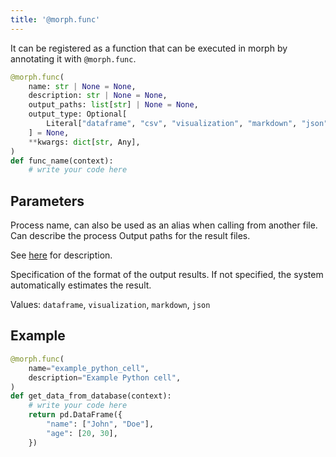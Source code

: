```yaml
---
title: '@morph.func'
---
```


It can be registered as a function that can be executed in morph by annotating it with `@morph.func`.

```python
@morph.func(
    name: str | None = None,
    description: str | None = None,
    output_paths: list[str] | None = None,
    output_type: Optional[
        Literal["dataframe", "csv", "visualization", "markdown", "json"]
    ] = None,
    **kwargs: dict[str, Any],
)
def func_name(context):
	# write your code here
```

## Parameters

<ParamField body="name" type="string" default="function name">
Process name, can also be used as an alias when calling from another file.
</ParamField>

<ParamField body="description" type="string">
Can describe the process
</ParamField>

<ParamField body="output_paths" type="array: string" default="['_private/{name}/{now()}{ext()}']">
Output paths for the result files.

See [here](/sql-python/en/framework/output-paths) for description.
</ParamField>

<ParamField body="output_type" type="string">
Specification of the format of the output results. If not specified, the system automatically estimates the result.

Values: `dataframe`, `visualization`, `markdown`, `json`
</ParamField>

## Example

```python
@morph.func(
    name="example_python_cell",
    description="Example Python cell",
)
def get_data_from_database(context):
    # write your code here
	return pd.DataFrame({
        "name": ["John", "Doe"],
        "age": [20, 30],
    })
```